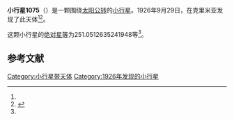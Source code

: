 {{Infobox planet
| bgcolour = #FFFFC0
| name = 1075 Helina
| symbol = 
| image = 
| caption = 
| discovery = yes
| discovery_ref = 
| discoverer = {{link-en|格里·尼明|Grigory Neujmin}}
| discovery_site = [[克里米亚|克里米亚]] 
| discovered = 1926年9月29日
| designations = yes
| mp_name = 
| named_after = 
| alt_names = 1926 SC/ 1930 KV / 1965 CB / A906 YG / A916 WH
| mp_category = [[主带小行星|主带小行星]]
| orbit_ref = <ref name="a">[http://ssd.jpl.nasa.gov/sbdb.cgi?sstr=1075 1075 Helina] {{Wayback|url=http://ssd.jpl.nasa.gov/sbdb.cgi?sstr=1075 |date=20210717070603 }}，小行星數據庫瀏覽器（JPL Small-Body Database Browser）－[[美国国家航空航天局|美国国家航空航天局]]喷气推进实验室</ref>
| epoch = 2456400.5 (2013年4月18日更新)
| aphelion = {{convert|3.355695532104899|AU|km|3|abbr=on|lk=out}}
| perihelion = {{convert|2.66814128195132|AU|km|3|abbr=on}}
| semimajor = {{convert|3.01191840702811|AU|km|3|abbr=on}}
| eccentricity = 0.114138924
| period = 1909.251897 [[日|日]]<br />5.23[[儒略年|儒略年]]
| avg_speed = 
| inclination = 11.5225562685907
| asc_node = 100.8268569490771
| mean_anomaly = 
| arg_peri = 251.0512635241948
| satellites = 
| physical_characteristics = yes
| dimensions = 
| mass = 
| density = 
| surface_grav = 
| escape_velocity = 
| sidereal_day = 
| axial_tilt = 
| pole_ecliptic_lat = 
| pole_ecliptic_lon = 
| albedo = 
| temperatures= 
| temp_name1 = 
| mean_temp_1 = 
| max_temp_1 = 
| temp_name2 = 
| max_temp_2 = 
| spectral_type = 
| abs_magnitude = 251.0512635241948
}}

'''小行星1075'''（{{lang-en|1075 Helina}}）是一颗围绕[[太阳|太阳]][[公转|公转]]的[[小行星|小行星]]。1926年9月29日，{{link-en|格里·尼明|Grigory Neujmin}}在克里米亚发现了此天体<ref name="a" /><ref>{{cite news|title=小行星列表|url=http://cfa-www.harvard.edu/iau/lists/NumberedMPs.txt|accessdate=2013-07-08|newspaper=哈佛大学|archive-date=2008-05-17|archive-url=https://web.archive.org/web/20080517010638/http://cfa-www.harvard.edu/iau/lists/NumberedMPs.txt|dead-url=no}}</ref>。

这颗小行星的[[绝对星等|绝对星等]]为251.0512635241948等<ref name="a" />。

==参考文献==
{{reflist}}
{{Minor Planet Number|[[小行星1074|小行星1074]]|[[小行星1076|小行星1076]]}}

{{小天体}}

[[Category:小行星带天体|Category:小行星带天体]]
[[Category:1926年发现的小行星|Category:1926年发现的小行星]]

{{asteroid-stub}}